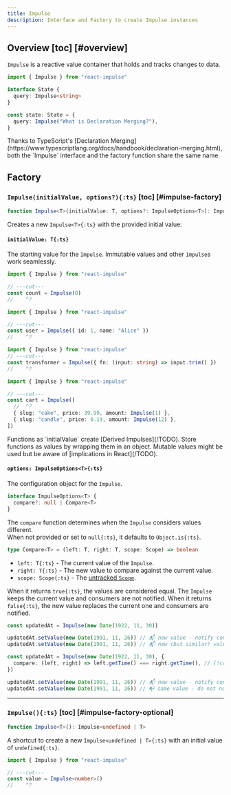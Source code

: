```yaml
---
title: Impulse
description: Interface and Factory to create Impulse instances
---
```


## Overview [toc] [#overview]

<p id="overview" className="-mb-5 scroll-mt-100" />

`Impulse` is a reactive value container that holds and tracks changes to data.

```ts
import { Impulse } from "react-impulse"

interface State {
  query: Impulse<string>
}

const state: State = {
  query: Impulse("What is Declaration Merging?"),
}
```

<Callout>
  Thanks to TypeScript's [Declaration
  Merging](https://www.typescriptlang.org/docs/handbook/declaration-merging.html),
  both the `Impulse` interface and the factory function share the same name.
</Callout>

## Factory

### `Impulse(initialValue, options?){:ts}` [toc] [#impulse-factory]

<p id="impulse-factory" />

```ts
function Impulse<T>(initialValue: T, options?: ImpulseOptions<T>): Impulse<T>
```

Creates a new `Impulse<T>{:ts}` with the provided initial value:

#### `initialValue: T{:ts}`

The starting value for the `Impulse`. Immutable values and other `Impulse`s work seamlessly.

```ts twoslash tab="Primitive"
import { Impulse } from "react-impulse"

// ---cut---
const count = Impulse(0)
//    ^?
```

```ts twoslash tab="Object"
import { Impulse } from "react-impulse"

// ---cut---
const user = Impulse({ id: 1, name: "Alice" })
//    ^?
```

```ts twoslash tab="Function"
import { Impulse } from "react-impulse"
// ---cut---
const transformer = Impulse({ fn: (input: string) => input.trim() })
//    ^?
```

```ts twoslash tab="Nested Impulses"
import { Impulse } from "react-impulse"

// ---cut---
const cart = Impulse([
  //  ^?
  { slug: "cake", price: 39.99, amount: Impulse(1) },
  { slug: "candle", price: 0.19, amount: Impulse(12) },
])
```

<Callout>
  Functions as `initialValue` create [Derived Impulses](/TODO). Store functions
  as values by wrapping them in an object.
</Callout>

<Callout type="warn">
  Mutable values might be used but be aware of [implications in React](/TODO).
</Callout>

#### `options: ImpulseOptions<T>{:ts}`

The configuration object for the `Impulse`.

```ts
interface ImpulseOptions<T> {
  compare?: null | Compare<T>
}
```

The `compare` function determines when the `Impulse` considers values different.<br/>
When not provided or set to `null{:ts}`, it defaults to `Object.is{:ts}`.

```ts
type Compare<T> = (left: T, right: T, scope: Scope) => boolean
```

- `left: T{:ts}` - The current value of the `Impulse`.
- `right: T{:ts}` - The new value to compare against the current value.
- `scope: Scope{:ts}` - The [untracked `Scope`](/TODO).

When it returns `true{:ts}`, the values are considered equal. The `Impulse` keeps the current value and consumers are not notified.
When it returns `false{:ts}`, the new value replaces the current one and consumers are notified.

```ts tab="Default compare"
const updatedAt = Impulse(new Date(1922, 11, 30))

updatedAt.setValue(new Date(1991, 11, 26)) // 📬 new value - notify consumers
updatedAt.setValue(new Date(1991, 11, 26)) // 📬 new (but similar) value - notify consumers
```

```ts tab="Custom compare"
const updatedAt = Impulse(new Date(1922, 11, 30), {
  compare: (left, right) => left.getTime() === right.getTime(), // [!code ++]
})

updatedAt.setValue(new Date(1991, 11, 26)) // 📬 new value - notify consumers
updatedAt.setValue(new Date(1991, 11, 26)) // 📭 same value - do not notify consumers // [!code highlight]
```

---

### `Impulse(){:ts}` [toc] [#impulse-factory-optional]

<p id="impulse-factory-optional" />

```ts
function Impulse<T>(): Impulse<undefined | T>
```

A shortcut to create a new `Impulse<undefined | T>{:ts}` with an initial value of `undefined{:ts}`.

```ts twoslash
import { Impulse } from "react-impulse"

// ---cut---
const value = Impulse<number>()
//    ^?
```
